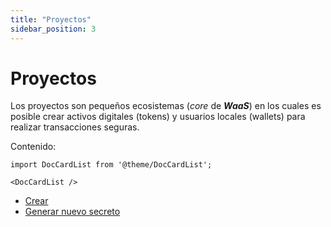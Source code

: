 ```yaml
---
title: "Proyectos"
sidebar_position: 3
---
```


# Proyectos

Los proyectos son pequeños ecosistemas (_core_ de **_WaaS_**) en los cuales es posible crear activos digitales (tokens) y usuarios locales (wallets) para realizar transacciones seguras.

Contenido:

```mdx-code-block
import DocCardList from '@theme/DocCardList';

<DocCardList />
```

- [Crear](./create/create.md)
- [Generar nuevo secreto](./update/generateNewSecret.md)
